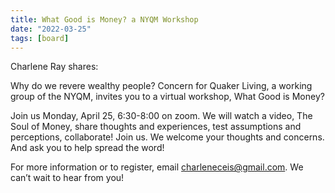 ```yaml
---
title: What Good is Money? a NYQM Workshop
date: "2022-03-25"
tags: [board]
---
```


Charlene Ray shares:

Why do we revere wealthy people? Concern for Quaker Living, a working group of the NYQM, invites you to a virtual workshop, What Good is Money?

Join us Monday, April 25, 6:30-8:00 on zoom. We will watch a video, The Soul of Money, share thoughts and experiences, test assumptions and perceptions, collaborate! Join us. We welcome your thoughts and concerns. And ask you to help spread the word!

For more information or to register, email charleneceis@gmail.com. We can’t wait to hear from you!
